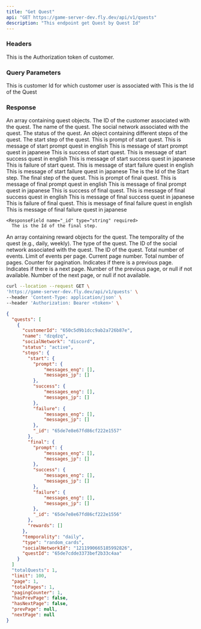 ```yaml
---
title: "Get Quest"
api: "GET https://game-server-dev.fly.dev/api/v1/quests"
description: "This endpoint get Quest by Quest Id"
---
```


### Headers
<ParamField header="Authorization" type="string" required>
  This is the Authorization token of customer.
</ParamField>

### Query Parameters
<ParamField query="customerId" type="string">
  This is customer Id for which customer user is associated with
</ParamField>
<ParamField query="questId" type="string">
  This is the Id of the Quest
</ParamField>

### Response
<ResponseField name="quests" type="array[]" required>
  An array containing quest objects.
</ResponseField>

<Expandable name="quests" label="Quest" expandLabel="Expand quest details">
  <ResponseField name="customerId" type="string" required>
    The ID of the customer associated with the quest.
  </ResponseField>

  <ResponseField name="name" type="string" required>
    The name of the quest.
  </ResponseField>

  <ResponseField name="socialNetwork" type="string" required>
    The social network associated with the quest.
  </ResponseField>

  <ResponseField name="status" type="string" required>
    The status of the quest.
  </ResponseField>

  <ResponseField name="steps" type="object" required>
    An object containing different steps of the quest.
  </ResponseField>

  <Expandable name="steps" label="Steps" expandLabel="Expand steps details">
    <ResponseField name="start" type="object" required>
      The start step of the quest.
    </ResponseField>

  <Expandable name="start" label="Start Step" expandLabel="Expand start step details">
    <ResponseField name="prompt" type="object" required>
      This is prompt of start quest.
       <Expandable name="prompt" label="Start Prompt Quest" expandLabel="Expand start step details">
        <ResponseField name="messages_eng" type="array" required>
          This is message of start prompt quest in english
        </ResponseField>
        <ResponseField name="messages_jp" type="array" required>
          This is message of start prompt quest in japanese
        </ResponseField>
      </Expandable>
    </ResponseField>
    <ResponseField name="success" type="object" required>
      This is success of start quest.
       <Expandable name="success" label="Start Success Quest" expandLabel="Expand start step details">
        <ResponseField name="messages_eng" type="array" required>
          This is message of start success quest in english
        </ResponseField>
        <ResponseField name="messages_jp" type="array" required>
          This is message of start success quest in japanese
        </ResponseField>
      </Expandable>
    </ResponseField>
    <ResponseField name="failure" type="object" required>
      This is failure of start quest.
       <Expandable name="failure" label="Start Failure Quest" expandLabel="Expand start step details">
        <ResponseField name="messages_eng" type="array" required>
          This is message of start failure quest in english
        </ResponseField>
        <ResponseField name="messages_jp" type="array" required>
          This is message of start failure quest in japanese
        </ResponseField>
      </Expandable>
      <ResponseField name="_id" type="string" required>
        The is the Id of the Start step.
  </ResponseField>
    </ResponseField>
  </Expandable>

  <ResponseField name="final" type="object" required>
    The final step of the quest.
  </ResponseField>

  <Expandable name="final" label="Final Step" expandLabel="Expand final step details">
    <ResponseField name="prompt" type="object" required>
      This is prompt of final quest.
       <Expandable name="prompt" label="Final Prompt Quest" expandLabel="Expand final step details">
        <ResponseField name="messages_eng" type="array" required>
          This is message of final prompt quest in english
        </ResponseField>
        <ResponseField name="messages_jp" type="array" required>
          This is message of final prompt quest in japanese
        </ResponseField>
      </Expandable>
    </ResponseField>
    <ResponseField name="success" type="object" required>
      This is success of final quest.
       <Expandable name="success" label="Final Success Quest" expandLabel="Expand final step details">
        <ResponseField name="messages_eng" type="array" required>
          This is message of final success quest in english
        </ResponseField>
        <ResponseField name="messages_jp" type="array" required>
          This is message of final success quest in japanese
        </ResponseField>
      </Expandable>
    </ResponseField>
    <ResponseField name="failure" type="object" required>
      This is failure of final quest.
       <Expandable name="failure" label="Final Failure Quest" expandLabel="Expand final step details">
        <ResponseField name="messages_eng" type="array" required>
          This is message of final failure quest in english
        </ResponseField>
        <ResponseField name="messages_jp" type="array" required>
          This is message of final failure quest in japanese
        </ResponseField>
      </Expandable>
    </ResponseField>

    <ResponseField name="_id" type="string" required>
      The is the Id of the final step.
  </ResponseField>
  </Expandable>
</Expandable>

  <ResponseField name="rewards" type="array" required>
    An array containing reward objects for the quest.
  </ResponseField>

  <ResponseField name="temporality" type="string" required>
    The temporality of the quest (e.g., daily, weekly).
  </ResponseField>

  <ResponseField name="type" type="string" required>
    The type of the quest.
  </ResponseField>

  <ResponseField name="socialNetworkId" type="string" required>
    The ID of the social network associated with the quest.
  </ResponseField>

  <ResponseField name="questId" type="string" required>
    The ID of the quest.
  </ResponseField>
</Expandable>

<ResponseField name="totalEvents" type="number" required>
 Total number of events.
</ResponseField>
<ResponseField name="limit" type="number" required>
 Limit of events per page.
</ResponseField>
<ResponseField name="page" type="number" required>
 Current page number.
</ResponseField>
<ResponseField name="totalPages" type="number" required>
 Total number of pages.
</ResponseField>
<ResponseField name="pagingCounter" type="number" required>
 Counter for pagination.
</ResponseField>
<ResponseField name="hasPrevPage" type="boolean" required>
 Indicates if there is a previous page.
</ResponseField>
<ResponseField name="hasNextPage" type="boolean" required>
 Indicates if there is a next page.
</ResponseField>
<ResponseField name="prevPage" type="number|null" required>
 Number of the previous page, or null if not available.
</ResponseField>
<ResponseField name="nextPage" type="number|null" required>
 Number of the next page, or null if not available.
</ResponseField>

<RequestExample>

```bash Example Request
curl --location --request GET \
'https://game-server-dev.fly.dev/api/v1/quests' \
--header 'Content-Type: application/json' \
--header 'Authorization: Bearer <token>' \
```

</RequestExample>

<ResponseExample>

```json Response
{
  "quests": [
    {
      "customerId": "650c5d9b1dcc9ab2a726b87e",
      "name": "dzqdzq",
      "socialNetwork": "discord",
      "status": "active",
      "steps": {
        "start": {
          "prompt": {
              "messages_eng": [],
              "messages_jp": []
          },
          "success": {
              "messages_eng": [],
              "messages_jp": []
          },
          "failure": {
              "messages_eng": [],
              "messages_jp": []
          },
          "_id": "65de7e8e67fd86cf222e1557"
        },
        "final": {
          "prompt": {
              "messages_eng": [],
              "messages_jp": []
          },
          "success": {
              "messages_eng": [],
              "messages_jp": []
          },
          "failure": {
              "messages_eng": [],
              "messages_jp": []
          },
          "_id": "65de7e8e67fd86cf222e1556"
        },
        "rewards": []
      },
      "temporality": "daily",
      "type": "random_cards",
      "socialNetworkId": "1211990665185992826",
      "questId": "65de7cdde3373bef2b33c4aa"
    }
  ]
  "totalQuests": 1,
  "limit": 100,
  "page": 1,
  "totalPages": 1,
  "pagingCounter": 1,
  "hasPrevPage": false,
  "hasNextPage": false,
  "prevPage": null,
  "nextPage": null
}
```

</ResponseExample>
